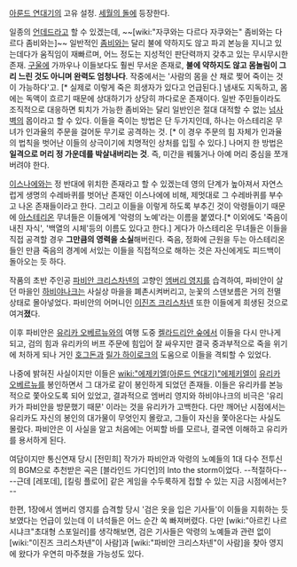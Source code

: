 [[아룬드 연대기]]의 고유 설정. [[세월의 돌]]에 등장한다.

일종의 [[언데드]]라고 할 수 있겠는데, ~~[wiki:"자쿠와는 다르다 자쿠와는" 좀비와는 다르다 좀비와는]~~ 일반적인 [[좀비]]와는 달리 불에 약하지도 않고 파괴 본능을 지니고 있는데다가 움직임이 재빠르며, 어느 정도는 지성적인 판단력까지 갖추고 있는 무시무시한 존재. [[구울]]에 가까우나 이들보다도 훨씬 무서운 존재로, '''불에 약하지도 않고 몸놀림이 그리 느린 것도 아니며 완력도 엄청나다'''. 작중에서는 '사람의 몸을 산 채로 찢어 죽이는 것이 가능하다'고. [* 실제로 이렇게 죽은 희생자가 있다고 언급된다.] 냄새도 지독하고, 몸에는 독액이 흐르기 때문에 상대하기가 상당히 까다로운 존재이다. 일반 주민들이라도 조직적으로 대응하면 퇴치가 가능한 좀비와는 달리 일반인은 절대 대적할 수 없는 [[넘사벽]]의 몹이라고 할 수 있다. 이들을 죽이는 방법은 단 두가지인데, 하나는 아스테리온 무녀가 인과율의 주문을 걸어둔 무기로 공격하는 것. [* 이 경우 주문의 힘 자체가 인과율의 법칙을 벗어난 이들의 상극이기에 치명적인 상처를 입힐 수 있다.] 나머지 한 방법은 '''일격으로 머리 정 가운데를 박살내버리는 것'''. 즉, 미간을 꿰뚫거나 아예 머리 중심을 쪼개버려야 한다.

[[이스나에]]와는 정 반대에 위치한 존재라고 할 수 있겠는데 영의 단계가 높아져서 자연스럽게 생명의 수레바퀴를 벗어난 존재인 이스나에에 비해, 제멋대로 그 수레바퀴를 부수고 나온 존재들이라고 한다. 그리고 이들을 이렇게 하도록 부추긴 것이 악령들이기 때문에 [[아스테리온]] 무녀들은 이들에게 '악령의 노예'라는 이름을 붙였다.[* 이외에도 '죽음이 내친 자식', '백열의 시체'등의 이름도 있다고 한다.] 게다가 아스테리온 무녀들은 이들을 직접 공격할 경우 '''그만큼의 영력을 소실'''해버린다. 죽음, 정화에 근원을 두는 아스테리온들인 만큼 죽음의 경계에 서있는 이들을 직접적으로 해하는 것은 자신에게도 피드백이 돌아오는 듯 하다.

작품의 초반 주인공 [[파비안 크리스차넨]]의 고향인 [[엠버리 영지]]를 습격하여, 파비안이 살던 마을인 [[하비야나크]]는 사실상 마을을 폐촌시켜버리고, 눈꽃의 스덴보름은 거의 전멸 상태로 몰아넣었다. 파비안의 어머니인 [[이진즈 크리스차넨]] 또한 이들에게 희생된 것으로 여겨'''졌'''다.

이후 파비안은 [[유리카 오베르뉴]]와의 여행 도중 [[켈라드리안 숲]]에서 이들을 다시 만나게 되고, 검의 힘과 유리카의 버프 주문에 힘입어 잘 싸우지만 결국 중과부적으로 죽을 위기에 처하게 되나 거인 [[호그돈]]과 [[릴가 하이로크]]의 도움으로 이들을 격퇴할 수 있었다.

나중에 밝혀진 사실이지만 이들은 [[wiki:"에제키엘(아룬드 연대기)"에제키엘]]이 [[유리카 오베르뉴]]를 봉인하면서 그 대가로 같이 봉인하게 되었던 존재들. 이들은 유리카를 본능적으로 쫓아오도록 되어 있었고, 결과적으로 엠버리 영지와 하비야나크의 비극은 '유리카가 파비안을 방문했기 때문' 이라는 것을 유리카가 고백한다. 다만 깨어난 시점에서는 유리카도 자신의 봉인의 대가물이 무엇인지 몰랐고, 그들이 자신을 쫓아온다는 사실도 몰랐다. 파비안은 이 사실을 알고 처음에는 어찌할 바를 모르나, 결국엔 이해하고 유리카를 용서하게 된다.

여담이지만 통신연재 당시 [전민희] 작가가 파비안과 악령의 노예들의 1대 다수 전투신의 BGM으로 추천받은 곡은 [블라인드 가디언]의 Into the storm이었다. --적절하다-- --근데 [레포데], [킬링 플로어] 같은 게임을 수두룩하게 접할 수 있는 지금 시점에서는?--

한편, 1장에서 엠버리 영지를 습격할 당시 '검은 옷을 입은 기사들'이 이들을 지휘하는 듯 보였다는 언급이 있는데 이 녀석들은 어느 순간 쏙 빠져버렸다. 다만 [wiki:"아르킨 나르시냐크"초대형 스포일러]를 생각해보면, 검은 기사들은 악령의 노예들과 관련 없이 [wiki:"이진즈 크리스차넨"이 사람]과 [wiki:"파비안 크리스차넨"이 사람]을 찾아 영지에 왔다가 우연히 마주쳤을 가능성도 있다.
